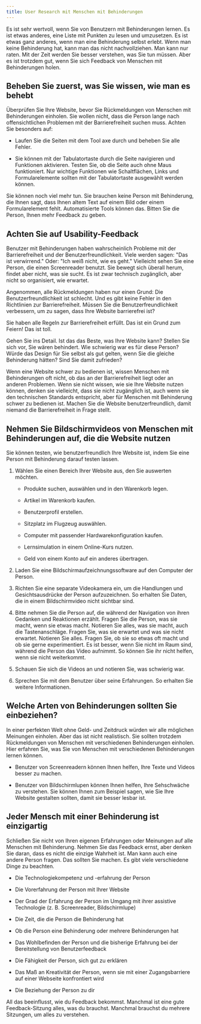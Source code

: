```yaml
---
title: User Research mit Menschen mit Behinderungen
---
```



Es ist sehr wertvoll, wenn Sie von Benutzern mit Behinderungen lernen. Es ist etwas anderes, eine Liste mit Punkten zu lesen und
umzusetzen. Es ist etwas ganz anderes, wenn man eine Behinderung selbst erlebt. Wenn man keine Behinderung hat, kann man das nicht
nachvollziehen. Man kann nur raten. Mit der Zeit werden Sie besser verstehen, was Sie tun müssen. Aber es ist trotzdem gut, wenn Sie
sich Feedback von Menschen mit Behinderungen holen.

## Beheben Sie zuerst, was Sie wissen, wie man es behebt

Überprüfen Sie Ihre Website, bevor Sie Rückmeldungen von Menschen mit Behinderungen einholen. Sie wollen nicht, dass die Person
lange nach offensichtlichen Problemen mit der Barrierefreiheit suchen muss. Achten Sie besonders auf:

- Laufen Sie die Seiten mit dem Tool axe durch und beheben Sie alle Fehler.

- Sie können mit der Tabulatortaste durch die Seite navigieren und Funktionen aktivieren. Testen Sie, ob die Seite auch ohne Maus
  funktioniert. Nur wichtige Funktionen wie Schaltflächen, Links und Formularelemente sollten mit der Tabulatortaste ausgewählt werden
  können.

Sie können noch viel mehr tun. Sie brauchen keine Person mit Behinderung, die Ihnen sagt, dass Ihnen altem Text auf einem Bild oder
einem Formularelement fehlt. Automatisierte Tools können das. Bitten Sie die Person, Ihnen mehr Feedback zu geben.

## Achten Sie auf Usability-Feedback

Benutzer mit Behinderungen haben wahrscheinlich Probleme mit der Barrierefreiheit und der Benutzerfreundlichkeit. Viele werden
sagen: "Das ist verwirrend." Oder: "Ich weiß nicht, wie es geht." Vielleicht sehen Sie eine Person, die einen Screenreader benutzt.
Sie bewegt sich überall herum, findet aber nicht, was sie sucht. Es ist zwar technisch zugänglich, aber nicht so organisiert, wie
erwartet.

Angenommen, alle Rückmeldungen haben nur einen Grund: Die Benutzerfreundlichkeit ist schlecht. Und es gibt keine Fehler in den
Richtlinien zur Barrierefreiheit. Müssen Sie die Benutzerfreundlichkeit verbessern, um zu sagen, dass Ihre Website barrierefrei ist?

Sie haben alle Regeln zur Barrierefreiheit erfüllt. Das ist ein Grund zum Feiern! Das ist toll.

Gehen Sie ins Detail. Ist das das Beste, was Ihre Website kann? Stellen Sie sich vor, Sie wären behindert. Wie schwierig war es für
diese Person? Würde das Design für Sie selbst als gut gelten, wenn Sie die gleiche Behinderung hätten? Sind Sie damit zufrieden?

<Aside title="Die Benutzerfreundlichkeit wirkt sich auf die wahrgenommene Barrierefreiheit einer Website aus">
  Wenn eine Website schwer zu bedienen ist, wissen Menschen mit Behinderungen oft nicht, ob das an der Barrierefreiheit liegt oder
  an anderen Problemen. Wenn sie nicht wissen, wie sie Ihre Website nutzen können, denken sie vielleicht, dass sie nicht zugänglich
  ist, auch wenn sie den technischen Standards entspricht, aber für Menschen mit Behinderung schwer zu bedienen ist. Machen Sie die
  Website benutzerfreundlich, damit niemand die Barrierefreiheit in Frage stellt.
</Aside>

## Nehmen Sie Bildschirmvideos von Menschen mit Behinderungen auf, die die Website nutzen

Sie können testen, wie benutzerfreundlich Ihre Website ist, indem Sie eine Person mit Behinderung darauf testen lassen.

1. Wählen Sie einen Bereich Ihrer Website aus, den Sie auswerten möchten.

   - Produkte suchen, auswählen und in den Warenkorb legen.

   - Artikel im Warenkorb kaufen.

   - Benutzerprofil erstellen.

   - Sitzplatz im Flugzeug auswählen.

   - Computer mit passender Hardwarekonfiguration kaufen.

   - Lernsimulation in einem Online-Kurs nutzen.

   - Geld von einem Konto auf ein anderes übertragen.

2. Laden Sie eine Bildschirmaufzeichnungssoftware auf den Computer der Person.

3. Richten Sie eine separate Videokamera ein, um die Handlungen und Gesichtsausdrücke der Person aufzuzeichnen. So erhalten Sie
   Daten, die in einem Bildschirmvideo nicht sichtbar sind.

4. Bitte nehmen Sie die Person auf, die während der Navigation von ihren Gedanken und Reaktionen erzählt. Fragen Sie die Person, was
   sie macht, wenn sie etwas macht. Notieren Sie alles, was sie macht, auch die Tastenanschläge. Fragen Sie, was sie erwartet und was
   sie nicht erwartet. Notieren Sie alles. Fragen Sie, ob sie so etwas oft macht und ob sie gerne experimentiert. Es ist besser, wenn
   Sie nicht im Raum sind, während die Person das Video aufnimmt. So können Sie ihr nicht helfen, wenn sie nicht weiterkommt.

5. Schauen Sie sich die Videos an und notieren Sie, was schwierig war.

6. Sprechen Sie mit dem Benutzer über seine Erfahrungen. So erhalten Sie weitere Informationen.

## Welche Arten von Behinderungen sollten Sie einbeziehen?

In einer perfekten Welt ohne Geld- und Zeitdruck würden wir alle möglichen Meinungen einholen. Aber das ist nicht realistisch.
Sie sollten trotzdem Rückmeldungen von Menschen mit verschiedenen Behinderungen einholen. Hier erfahren Sie, was Sie von Menschen
mit verschiedenen Behinderungen lernen können.

- Benutzer von Screenreadern können Ihnen helfen, Ihre Texte und Videos besser zu machen.

- Benutzer von Bildschirmlupen können Ihnen helfen, Ihre Sehschwäche zu verstehen. Sie können Ihnen zum Beispiel sagen, wie Sie
  Ihre Website gestalten sollten, damit sie besser lesbar ist.

## Jeder Mensch mit einer Behinderung ist einzigartig

Schließen Sie nicht von Ihren eigenen Erfahrungen oder Meinungen auf alle Menschen mit Behinderung. Nehmen Sie das Feedback ernst,
aber denken Sie daran, dass es nicht die einzige Wahrheit ist. Man kann auch eine andere Person fragen. Das sollten Sie machen. Es
gibt viele verschiedene Dinge zu beachten.

- Die Technologiekompetenz und -erfahrung der Person

- Die Vorerfahrung der Person mit Ihrer Website

- Der Grad der Erfahrung der Person im Umgang mit ihrer assistive Technologie (z. B. Screenreader, Bildschirmlupe)

- Die Zeit, die die Person die Behinderung hat

- Ob die Person eine Behinderung oder mehrere Behinderungen hat

- Das Wohlbefinden der Person und die bisherige Erfahrung bei der Bereitstellung von Benutzerfeedback

- Die Fähigkeit der Person, sich gut zu erklären

- Das Maß an Kreativität der Person, wenn sie mit einer Zugangsbarriere auf einer Webseite konfrontiert wird

- Die Beziehung der Person zu dir

All das beeinflusst, wie du Feedback bekommst. Manchmal ist eine gute Feedback-Sitzung alles, was du brauchst. Manchmal brauchst
du mehrere Sitzungen, um alles zu verstehen.

